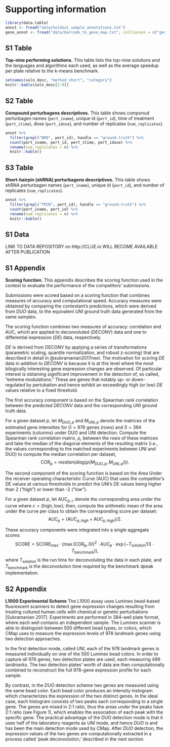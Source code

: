 \appendix
\clearpage 

# Supporting information {-}

```r
library(data.table)
annot <- fread("data/holdout_sample_annotations.txt")
gene_annot <- fread("data/barcode_to_gene_map.txt", colClasses = c("gene_id"="character"))
```

\clearpage 

## S1 Table {-}

**Top-nine performing solutions.**  This table lists the top-nine solutions and the languages and algorithms each used, as well as the average speedup per plate relative to the k-means benchmark.  

```r
setnames(soln_desc, "method_short", "category")
knitr::kable(soln_desc[1:9])
```

\clearpage 


## S2 Table {-}

**Compound perturbagens descriptives.** This table shows componud perturbagen names (`pert_iname`), unique id (`pert_id`), time of treatment (`pert_itime`), dose (`pert_idose`), and number of replicates (`num_replicates`). 

```r
annot %>% 
  filter(grepl("BRD", pert_id), handle == "ground-truth") %>%
  count(pert_iname, pert_id, pert_itime, pert_idose) %>%
  rename(num_replicates = n) %>%
  knitr::kable()
```

\clearpage 

## S3 Table {-}

**Short-hairpin (shRNA) perturbagens descriptives.** This table shows shRNA perturbagen names (`pert_iname`), unique id (`pert_id`), and number of replicates (`num_replicates`). 

```r
annot %>% 
  filter(grepl("TRCN", pert_id), handle == "ground-truth") %>%
  count(pert_iname, pert_id) %>%
  rename(num_replicates = n) %>%
  knitr::kable()
```

\clearpage 

## S1 Data {-}

LINK TO DATA REPOSITORY on http://CLUE.io WILL BECOME AVAILABLE AFTER PUBLICATION

\clearpage 

## S1 Appendix {-}

**Scoring function.** This appendix describes the scoring function used in the contest to evaluate the performance of the competitors' submissions.

Submissions were scored based on a scoring function that combines measures of accuracy and computational speed. Accuracy measures were obtained by comparing the contestant's predictions, which were derived from $DUO$ data, to the equivalent $UNI$ ground truth data generated from the same samples.

The scoring function combines two measures of accuracy: correlation and AUC, which are applied to deconvoluted ($DECONV$) data and one to differential expression ($DE$) data, respectively.

$DE$ is derived from DECONV by applying a series of transformations (parametric scaling, quantile normalization, and robust z-scoring) that are described in detail in @subramanian2017next. The motivation for scoring $DE$ data in addition to $DECONV$ is because it is at this level where the most bilogically interesting gene expression changes are observed. Of particular interest is obtaining significant improvement in the detection of, so called, "extreme modulations." These are genes that notably up- or down-regulated by pertubation and hence exhibit an exceedingly high (or low) $DE$ values relative to a fixed threshold. 

The first accuracy component is based on the Spearman rank correlation between the predicted $DECONV$ data and the corresponding $UNI$ ground truth data.

For a given dataset $p$, let $M_{\text{DUO},p}$ and $M_{\text{UNI},p}$ denote the matrices of the estimated gene intensities for $G = 976$ genes (rows) and $S = 384$ experiments (columns) under DUO and UNI detection.
Compute the Spearman rank correlation matrix, $\rho$, between the rows of these matrices and take the median of the diagonal elements of the resulting matrix (i.e., the values corresponding to the matched experiments between UNI and DUO) to compute the median correlation per dataset, 
$$
  \text{COR}_p = median(diag(\rho(M_{\text{DUO},p}, M_{\text{UNI},p}))). 
$$

The second component of the scoring function is based on the Area Under the receiver operating characteristic Curve (AUC) that uses the competitor's DE values at various thresholds to predict the UNI's DE values being higher than 2 ("high") or lower than -2 ("low").
 
For a given dataset $p$, let $\text{AUC}_{p, c}$ denote the corresponding area under the curve where $c = \{ \text{high}, \text{low} \}$; then, compute the arithmetic mean of the area under the curve per class to obtain the corresponding score per dataset:
$$
  \text{AUC}_p = (\text{AUC}_{p,\text{high}} + \text{AUC}_{p,\text{high}}) / 2.
$$

These accuracy components were integrated into a single aggregate scores:
$$
\text{SCORE} = 
  \text{SCORE}_{\text{max}} \cdot (\max(\text{COR}_{p}, 0))^2 
                   \cdot \text{AUC}_{p} 
                   \cdot \exp(- T_{\text{solution}} / (3 \cdot T_{\text{benchmark}})), 
$$ 
where $T_\text{solution}$ is the run time for deconvoluting the data in each plate, and $T_{\text{benchmark}}$ is the deconvolution time required by the benchmark dpeak implementation. 

\clearpage

## S2 Appendix  {-}

**L1000 Experimental Scheme** The L1000 assay uses Luminex bead-based fluorescent scanners to detect gene expression changes resulting from treating cultured human cells with chemical or genetic perturbations [Subramanian 2017]. Experiments are performed in 384-well plate format, where each well contains an independent sample. The Luminex scanner is able to distinguish between 500 different bead types, or colors, which CMap uses to measure the expression levels of 978 landmark genes using two detection approaches.

In the first detection mode, called $UNI$, each of the 978 landmark genes is measured individually on one of the 500 Luminex bead colors. In order to capture all 978 genes, two detection plates are used, each measuring 489 landmarks. The two detection plates’ worth of data are then computationally combined to reconstruct the full 978-gene expression profile for each sample.

By contrast, in the $DUO$ detection scheme two genes are measured using the same bead color. Each bead color produces an intensity histogram which characterizes the expression of the two distinct genes. In the ideal case, each histogram consists of two peaks each corresponding to a single gene. The genes are mixed in 2:1 ratio, thus the areas under the peaks have 2:1 ratio (see Figure 1), which enables the association of each peak with the specific gene. The practical advantage of the DUO detection mode is that it uses half of the laboratory reagents as UNI mode, and hence $DUO$ is and has been the main detection mode used by CMap. After $DUO$ detection, the expression values of the two genes are computationally extracted in a process called 'peak deconvolution,' described in the next section. 

